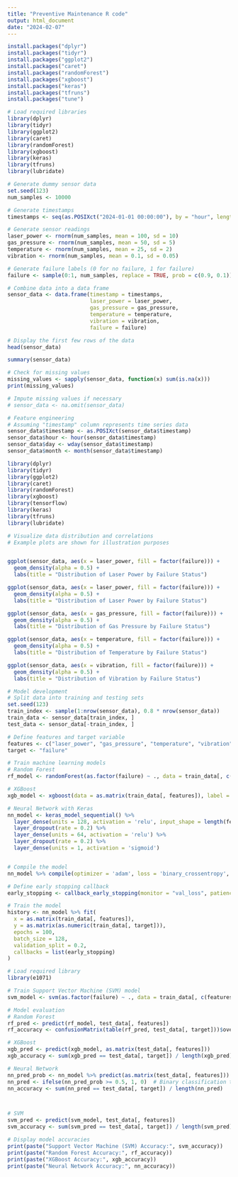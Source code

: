 ```yaml
---
title: "Preventive Maintenance R code"
output: html_document
date: "2024-02-07"
---
```


```r
install.packages("dplyr")
install.packages("tidyr")
install.packages("ggplot2")
install.packages("caret")
install.packages("randomForest")
install.packages("xgboost")
install.packages("keras")
install.packages("tfruns")
install.packages("tune")

```

```r
# Load required libraries
library(dplyr)
library(tidyr)
library(ggplot2)
library(caret)
library(randomForest)
library(xgboost)
library(keras)
library(tfruns)
library(lubridate)
```

```r
# Generate dummy sensor data
set.seed(123)
num_samples <- 10000

# Generate timestamps
timestamps <- seq(as.POSIXct("2024-01-01 00:00:00"), by = "hour", length.out = num_samples)

# Generate sensor readings
laser_power <- rnorm(num_samples, mean = 100, sd = 10)
gas_pressure <- rnorm(num_samples, mean = 50, sd = 5)
temperature <- rnorm(num_samples, mean = 25, sd = 2)
vibration <- rnorm(num_samples, mean = 0.1, sd = 0.05)

# Generate failure labels (0 for no failure, 1 for failure)
failure <- sample(0:1, num_samples, replace = TRUE, prob = c(0.9, 0.1))

# Combine data into a data frame
sensor_data <- data.frame(timestamp = timestamps,
                          laser_power = laser_power,
                          gas_pressure = gas_pressure,
                          temperature = temperature,
                          vibration = vibration,
                          failure = failure)

# Display the first few rows of the data
head(sensor_data)

```
```r
summary(sensor_data)
```

```r
# Check for missing values
missing_values <- sapply(sensor_data, function(x) sum(is.na(x)))
print(missing_values)

```


```r
# Impute missing values if necessary
# sensor_data <- na.omit(sensor_data)

# Feature engineering
# Assuming "timestamp" column represents time series data
sensor_data$timestamp <- as.POSIXct(sensor_data$timestamp)
sensor_data$hour <- hour(sensor_data$timestamp)
sensor_data$day <- wday(sensor_data$timestamp)
sensor_data$month <- month(sensor_data$timestamp)
```



```r
library(dplyr)
library(tidyr)
library(ggplot2)
library(caret)
library(randomForest)
library(xgboost)
library(tensorflow)
library(keras)
library(tfruns)
library(lubridate)

# Visualize data distribution and correlations
# Example plots are shown for illustration purposes


ggplot(sensor_data, aes(x = laser_power, fill = factor(failure))) +
  geom_density(alpha = 0.5) +
  labs(title = "Distribution of Laser Power by Failure Status")

ggplot(sensor_data, aes(x = laser_power, fill = factor(failure))) +
  geom_density(alpha = 0.5) +
  labs(title = "Distribution of Laser Power by Failure Status")

ggplot(sensor_data, aes(x = gas_pressure, fill = factor(failure))) +
  geom_density(alpha = 0.5) +
  labs(title = "Distribution of Gas Pressure by Failure Status")

ggplot(sensor_data, aes(x = temperature, fill = factor(failure))) +
  geom_density(alpha = 0.5) +
  labs(title = "Distribution of Temperature by Failure Status")

ggplot(sensor_data, aes(x = vibration, fill = factor(failure))) +
  geom_density(alpha = 0.5) +
  labs(title = "Distribution of Vibration by Failure Status")

# Model development
# Split data into training and testing sets
set.seed(123)
train_index <- sample(1:nrow(sensor_data), 0.8 * nrow(sensor_data))
train_data <- sensor_data[train_index, ]
test_data <- sensor_data[-train_index, ]

# Define features and target variable
features <- c("laser_power", "gas_pressure", "temperature", "vibration", "hour", "day", "month")
target <- "failure"

# Train machine learning models
# Random Forest
rf_model <- randomForest(as.factor(failure) ~ ., data = train_data[, c(features, target)], ntree = 100)

# XGBoost
xgb_model <- xgboost(data = as.matrix(train_data[, features]), label = train_data[, target], max_depth = 6, eta = 0.3, nthread = 2, nrounds = 100)
```



```r

# Neural Network with Keras
nn_model <- keras_model_sequential() %>%
  layer_dense(units = 128, activation = 'relu', input_shape = length(features)) %>%
  layer_dropout(rate = 0.2) %>%
  layer_dense(units = 64, activation = 'relu') %>%
  layer_dropout(rate = 0.2) %>%
  layer_dense(units = 1, activation = 'sigmoid')



```
```r
# Compile the model
nn_model %>% compile(optimizer = 'adam', loss = 'binary_crossentropy', metrics = c('accuracy'))

# Define early stopping callback
early_stopping <- callback_early_stopping(monitor = "val_loss", patience = 10)

# Train the model
history <- nn_model %>% fit(
  x = as.matrix(train_data[, features]),
  y = as.matrix(as.numeric(train_data[, target])),
  epochs = 100,
  batch_size = 128,
  validation_split = 0.2,
  callbacks = list(early_stopping)
)

```

```r
# Load required library
library(e1071)

# Train Support Vector Machine (SVM) model
svm_model <- svm(as.factor(failure) ~ ., data = train_data[, c(features, target)], kernel = "radial", cost = 1)

```


```r
# Model evaluation
# Random Forest
rf_pred <- predict(rf_model, test_data[, features])
rf_accuracy <- confusionMatrix(table(rf_pred, test_data[, target]))$overall["Accuracy"]

# XGBoost
xgb_pred <- predict(xgb_model, as.matrix(test_data[, features]))
xgb_accuracy <- sum(xgb_pred == test_data[, target]) / length(xgb_pred)

# Neural Network
nn_pred_prob <- nn_model %>% predict(as.matrix(test_data[, features]))
nn_pred <- ifelse(nn_pred_prob >= 0.5, 1, 0)  # Binary classification threshold
nn_accuracy <- sum(nn_pred == test_data[, target]) / length(nn_pred)



# SVM
svm_pred <- predict(svm_model, test_data[, features])
svm_accuracy <- sum(svm_pred == test_data[, target]) / length(svm_pred)

# Display model accuracies
print(paste("Support Vector Machine (SVM) Accuracy:", svm_accuracy))
print(paste("Random Forest Accuracy:", rf_accuracy))
print(paste("XGBoost Accuracy:", xgb_accuracy))
print(paste("Neural Network Accuracy:", nn_accuracy))

```


